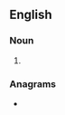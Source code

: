 ==English==

===Noun===
{{head|en|noun plural form}}

# {{plural of|lilac|lang=en}}

===Anagrams===
* {{anagrams|en|a=acills|Callis|scilla}}